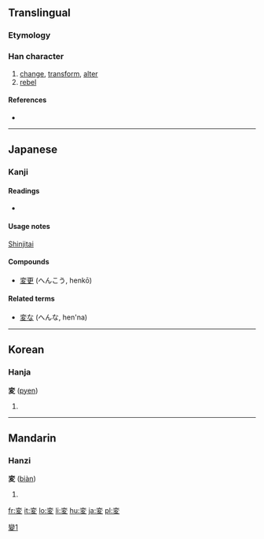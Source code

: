 {{also|變|变}}
==Translingual==

===Etymology===
{{Han simp|變|f=䜌|t=亦}}

===Han character===
{{Han char|rn=35|rad=夊|as=06|sn=9|four=|canj=卜金竹水 (YCHE)}}

# [[change]], [[transform]], [[alter]]
# [[rebel]]

====References====
* {{Han ref|kx=0245.101|dkj=05703|hdz=20869.080|uh=5909|ud=22793}}

----

==Japanese==

===Kanji===
{{ja-kanji|grade=4|rs=夊06}}

====Readings====
* {{ja-readings|on=[[へん]] (''hen'')|kun=[[かわる]] (''kawaru''), [[かえる]] (''kaeru'')}}

====Usage notes====
[[shinjitai|Shinjitai]]

====Compounds====
* [[変更]] (へんこう, henkō)

====Related terms====
* [[変な]] (へんな, hen'na)

[[Category:CJKV characters simplified differently in Japan and China|變1]]

----

==Korean==

===Hanja===
'''変''' ([[pyen]])<!--needs hangul-->

# {{defn|Korean|sort=夊06}}

----

==Mandarin==

===Hanzi===
'''変''' ([[biàn]])

# {{defn|Mandarin|sort=夊06}}

[[fr:変]]
[[it:変]]
[[lo:変]]
[[li:変]]
[[hu:変]]
[[ja:変]]
[[pl:変]]